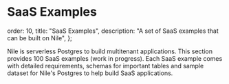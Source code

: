 # SaaS Examples

  order: 10,
  title: "SaaS Examples",
  description: "A set of SaaS examples that can be built on Nile",
};

Nile is serverless Postgres to build multitenant applications. This section provides 100 SaaS examples (work in progress). Each SaaS example comes with detailed requirements, schemas for important tables and sample dataset for Nile's Postgres to help build SaaS applications.

<Cards>
  <Card file="./lead-mgmt.mdx" root="saas-examples" icon="lead.svg" />
  <Card file="./issue-tracking.mdx" root="saas-examples" icon="issue.svg" />
  <Card file="./slack.mdx" root="saas-examples" icon="slack.webp" />
  <Card file="./expensify.mdx" root="saas-examples" icon="expensify.svg" />
  <Card file="./tripactions.mdx" root="saas-examples" icon="tripactions.png" />
</Cards>
